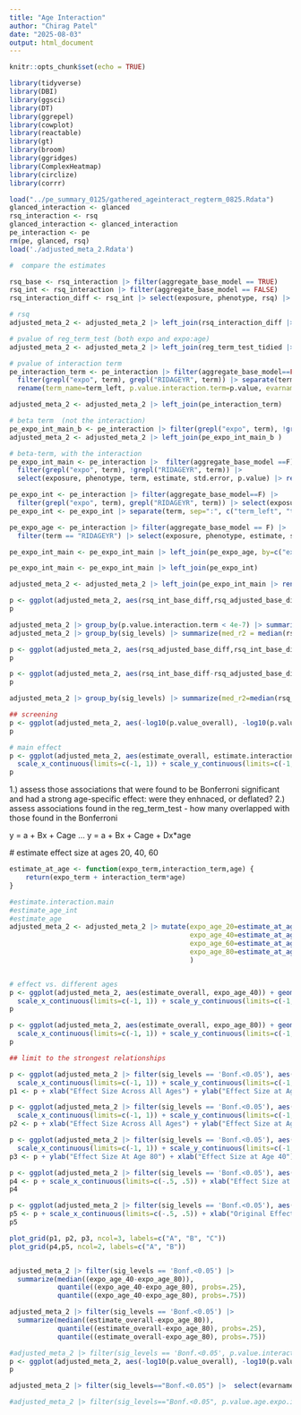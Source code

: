 ```yaml
---
title: "Age Interaction"
author: "Chirag Patel"
date: "2025-08-03"
output: html_document
---
```


```r
knitr::opts_chunk$set(echo = TRUE)
```

```r
library(tidyverse)
library(DBI)
library(ggsci)
library(DT)
library(ggrepel)
library(cowplot)
library(reactable)
library(gt)
library(broom)
library(ggridges)
library(ComplexHeatmap)
library(circlize)
library(corrr)
```


```r
load("../pe_summary_0125/gathered_ageinteract_regterm_0825.Rdata")
glanced_interaction <- glanced
rsq_interaction <- rsq
glanced_interaction <- glanced_interaction
pe_interaction <- pe
rm(pe, glanced, rsq)
load('./adjusted_meta_2.Rdata')

```

```r
#  compare the estimates

rsq_base <- rsq_interaction |> filter(aggregate_base_model == TRUE)
rsq_int <- rsq_interaction |> filter(aggregate_base_model == FALSE)
rsq_interaction_diff <- rsq_int |> select(exposure, phenotype, rsq) |> left_join(rsq_base |> select(exposure, phenotype, rsq) |> rename(rsq_base_mod=rsq))  |> mutate(rsq_int_base_diff=rsq-rsq_base_mod)

# rsq
adjusted_meta_2 <- adjusted_meta_2 |> left_join(rsq_interaction_diff |> select(exposure, phenotype, rsq_int_base_diff) |> rename(evarname=exposure, pvarname=phenotype))

# pvalue of reg_term_test (both expo and expo:age)
adjusted_meta_2 <- adjusted_meta_2 |> left_join(reg_term_test_tidied |> rename(p.value.age.expo.int = p.value,evarname=exposure, pvarname=phenotype) |> select(evarname, pvarname, p.value.age.expo.int))

# pvalue of interaction term
pe_interaction_term <- pe_interaction |> filter(aggregate_base_model==FALSE) |> 
  filter(grepl("expo", term), grepl("RIDAGEYR", term)) |> separate(term, sep=":", c("term_left", "term_right")) |> 
  rename(term_name=term_left, p.value.interaction.term=p.value, evarname=exposure, pvarname=phenotype) |> select(evarname, pvarname, term_name, p.value.interaction.term) 

adjusted_meta_2 <- adjusted_meta_2 |> left_join(pe_interaction_term)

# beta term  (not the interaction)
pe_expo_int_main_b <- pe_interaction |> filter(grepl("expo", term), !grepl("RIDAGEYR", term)) |> select(exposure, phenotype, term, estimate) |> rename(evarname=exposure,pvarname=phenotype, term_name=term, estimate.interaction.main=estimate)
adjusted_meta_2 <- adjusted_meta_2 |> left_join(pe_expo_int_main_b )

# beta-term, with the interaction
pe_expo_int_main <- pe_interaction |>  filter(aggregate_base_model ==F) |> 
  filter(grepl("expo", term), !grepl("RIDAGEYR", term)) |> 
  select(exposure, phenotype, term, estimate, std.error, p.value) |> rename(estimate_main=estimate, std.error_main=std.error, p.value_main=p.value)

pe_expo_int <- pe_interaction |> filter(aggregate_base_model==F) |>
  filter(grepl("expo", term), grepl("RIDAGEYR", term)) |> select(exposure, phenotype, term, estimate, std.error, p.value) 
pe_expo_int <- pe_expo_int |> separate(term, sep=":", c("term_left", "term_right")) |> rename(term=term_left, estimate_age_int=estimate, std.error_age_int=std.error, p.value_age_int=p.value) 

pe_expo_age <- pe_interaction |> filter(aggregate_base_model == F) |> 
  filter(term == "RIDAGEYR") |> select(exposure, phenotype, estimate, std.error, p.value) |> rename(estimate_age=estimate, std.error_age=std.error, p.value_age=p.value)

pe_expo_int_main <- pe_expo_int_main |> left_join(pe_expo_age, by=c("exposure", "phenotype"))

pe_expo_int_main <- pe_expo_int_main |> left_join(pe_expo_int) 

adjusted_meta_2 <- adjusted_meta_2 |> left_join(pe_expo_int_main |> rename(evarname=exposure, pvarname=phenotype, term_name=term), by=c("evarname", "pvarname", "term_name"))

```


```r
p <- ggplot(adjusted_meta_2, aes(rsq_int_base_diff,rsq_adjusted_base_diff)) + geom_point(alpha=.2) + theme_bw() + xlab("R^2 of E and E x Age") + ylab("R^2 of E") 
p

adjusted_meta_2 |> group_by(p.value.interaction.term < 4e-7) |> summarize(med_r2 = median(rsq_int_base_diff)) #0.003 for those that were significant
adjusted_meta_2 |> group_by(sig_levels) |> summarize(med_r2 = median(rsq_adjusted_base_diff)) 

p <- ggplot(adjusted_meta_2, aes(rsq_adjusted_base_diff,rsq_int_base_diff-rsq_adjusted_base_diff)) + geom_point(alpha=.2) + theme_bw() + xlab("R^2 of E") + ylab("R^2 of E + E*Age - R^2 of E") ## not much diff
p

p <- ggplot(adjusted_meta_2, aes(rsq_int_base_diff-rsq_adjusted_base_diff)) + geom_histogram() + theme_bw() + xlab("R^2 of E + E*Age - R^2 of E") 
p

adjusted_meta_2 |> group_by(sig_levels) |> summarize(med_r2=median(rsq_int_base_diff-rsq_adjusted_base_diff, na.rm=T))

```



```r
## screening
p <- ggplot(adjusted_meta_2, aes(-log10(p.value_overall), -log10(p.value.age.expo.int))) + geom_point() + theme_bw()  ## pvalue for screening, some interaction:expo are sig
p
```


```r
# main effect
p <- ggplot(adjusted_meta_2, aes(estimate_overall, estimate.interaction.main)) + geom_point(alpha=.1) + 
  scale_x_continuous(limits=c(-1, 1)) + scale_y_continuous(limits=c(-1,1)) + theme_bw()  + facet_wrap(~sig_levels) + geom_hline(yintercept = 0) + geom_vline(xintercept=0) + geom_abline()
p
```




 1.) assess those associations that were found to be Bonferroni significant and had a strong age-specific effect: were they enhnaced, or deflated?
 2.) assess associations found in the reg_term_test - how many overlapped with those found in the Bonferroni
 
 y = a + Bx + Cage ...
 y = a + Bx  + Cage + Dx*age
 
 # estimate effect size at ages 20, 40, 60
 
```r
estimate_at_age <- function(expo_term,interaction_term,age) {
    return(expo_term + interaction_term*age)
}

#estimate.interaction.main
#estimate_age_int
#estimate_age
adjusted_meta_2 <- adjusted_meta_2 |> mutate(expo_age_20=estimate_at_age(estimate.interaction.main,estimate_age_int,20),
                                             expo_age_40=estimate_at_age(estimate.interaction.main,estimate_age_int,40),
                                             expo_age_60=estimate_at_age(estimate.interaction.main,estimate_age_int,60),
                                             expo_age_80=estimate_at_age(estimate.interaction.main,estimate_age_int,80)
                                             )


# effect vs. different ages
p <- ggplot(adjusted_meta_2, aes(estimate_overall, expo_age_40)) + geom_point(alpha=.1) + 
  scale_x_continuous(limits=c(-1, 1)) + scale_y_continuous(limits=c(-1,1)) + theme_bw()  + facet_wrap(~sig_levels) + geom_hline(yintercept = 0) + geom_vline(xintercept=0) + geom_abline()
p

p <- ggplot(adjusted_meta_2, aes(estimate_overall, expo_age_80)) + geom_point(alpha=.1) + 
  scale_x_continuous(limits=c(-1, 1)) + scale_y_continuous(limits=c(-1,1)) + theme_bw()  + facet_wrap(~sig_levels) + geom_hline(yintercept = 0) + geom_vline(xintercept=0) + geom_abline()
p
```


```r
## limit to the strongest relationships

p <- ggplot(adjusted_meta_2 |> filter(sig_levels == 'Bonf.<0.05'), aes(estimate_overall, expo_age_40)) + geom_point(alpha=.1) + 
  scale_x_continuous(limits=c(-1, 1)) + scale_y_continuous(limits=c(-1,1)) + theme_bw()  + geom_hline(yintercept = 0) + geom_vline(xintercept=0) + geom_abline()
p1 <- p + xlab("Effect Size Across All Ages") + ylab("Effect Size at Age 40")

p <- ggplot(adjusted_meta_2 |> filter(sig_levels == 'Bonf.<0.05'), aes(estimate_overall, expo_age_80)) + geom_point(alpha=.1) + 
  scale_x_continuous(limits=c(-1, 1)) + scale_y_continuous(limits=c(-1,1)) + theme_bw()  + geom_hline(yintercept = 0) + geom_vline(xintercept=0) + geom_abline()
p2 <- p + xlab("Effect Size Across All Ages") + ylab("Effect Size at Age 80") 

p <- ggplot(adjusted_meta_2 |> filter(sig_levels == 'Bonf.<0.05'), aes(expo_age_40,expo_age_80 )) + geom_point(alpha=.1) + 
  scale_x_continuous(limits=c(-1, 1)) + scale_y_continuous(limits=c(-1,1)) + theme_bw()  + geom_hline(yintercept = 0) + geom_vline(xintercept=0) + geom_abline()
p3 <- p + ylab("Effect Size At Age 80") + xlab("Effect Size at Age 40")

p <- ggplot(adjusted_meta_2 |> filter(sig_levels == 'Bonf.<0.05'), aes(expo_age_40-expo_age_80 )) + geom_histogram() + theme_bw() 
p4 <- p + scale_x_continuous(limits=c(-.5, .5)) + xlab("Effect Size at age 40 - age 80")
p4

p <- ggplot(adjusted_meta_2 |> filter(sig_levels == 'Bonf.<0.05'), aes(estimate_overall-expo_age_80 )) + geom_histogram() + theme_bw() 
p5 <- p + scale_x_continuous(limits=c(-.5, .5)) + xlab("Original Effect Size - Effect Size at age 80")
p5

plot_grid(p1, p2, p3, ncol=3, labels=c("A", "B", "C"))
plot_grid(p4,p5, ncol=2, labels=c("A", "B"))


adjusted_meta_2 |> filter(sig_levels == 'Bonf.<0.05') |> 
  summarize(median((expo_age_40-expo_age_80)), 
            quantile((expo_age_40-expo_age_80), probs=.25), 
            quantile((expo_age_40-expo_age_80), probs=.75))

adjusted_meta_2 |> filter(sig_levels == 'Bonf.<0.05') |> 
  summarize(median((estimate_overall-expo_age_80)), 
            quantile((estimate_overall-expo_age_80), probs=.25), 
            quantile((estimate_overall-expo_age_80), probs=.75))


```

```r

#adjusted_meta_2 |> filter(sig_levels == 'Bonf.<0.05', p.value.interaction.term < 4e-7) |> select(evarname, pvarname, expo_age_20, expo_age_40, expo_age_60, estimate_overall, estimate.interaction.main, estimate_age_int, estimate_age) |> View()
p <- ggplot(adjusted_meta_2, aes(-log10(p.value_overall), -log10(p.value.interaction.term))) + geom_point(alpha=0.2) + theme_bw()  
p
```



```r

adjusted_meta_2 |> filter(sig_levels=="Bonf.<0.05") |>  select(evarname, pvarname, expo_age_20, expo_age_40, expo_age_60, estimate_overall, estimate.interaction.main, estimate_age_int, estimate_age) |> filter(evarname == 'LBXBCD', pvarname=="BMXBMI" )

#adjusted_meta_2 |> filter(sig_levels=="Bonf.<0.05", p.value.age.expo.int < 1e-8) |>  select(evarname, pvarname, expo_age_20, expo_age_40, expo_age_60, estimate_overall, estimate.interaction.main, estimate_age_int, estimate_age) |> View()



```

 
 
 
 




